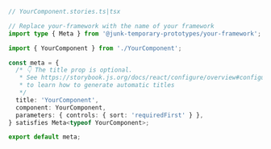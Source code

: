 ```ts
// YourComponent.stories.ts|tsx

// Replace your-framework with the name of your framework
import type { Meta } from '@junk-temporary-prototypes/your-framework';

import { YourComponent } from './YourComponent';

const meta = {
  /* 👇 The title prop is optional.
   * See https://storybook.js.org/docs/react/configure/overview#configure-story-loading
   * to learn how to generate automatic titles
   */
  title: 'YourComponent',
  component: YourComponent,
  parameters: { controls: { sort: 'requiredFirst' } },
} satisfies Meta<typeof YourComponent>;

export default meta;
```
